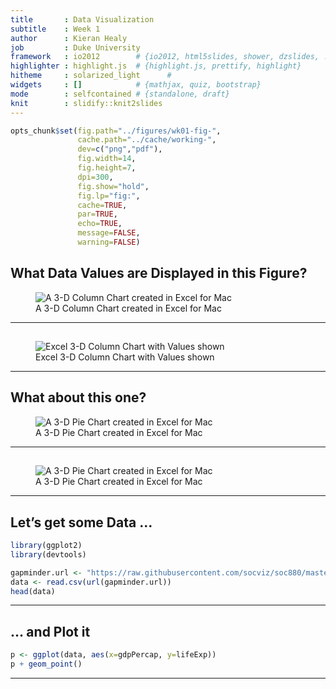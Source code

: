 ```yaml
---
title       : Data Visualization
subtitle    : Week 1
author      : Kieran Healy
job         : Duke University
framework   : io2012        # {io2012, html5slides, shower, dzslides, ...}
highlighter : highlight.js  # {highlight.js, prettify, highlight}
hitheme     : solarized_light      # 
widgets     : []            # {mathjax, quiz, bootstrap}
mode        : selfcontained # {standalone, draft}
knit        : slidify::knit2slides
---
```


```r

opts_chunk$set(fig.path="../figures/wk01-fig-",
               cache.path="../cache/working-",
               dev=c("png","pdf"),
               fig.width=14,
               fig.height=7,
               dpi=300,
               fig.show="hold",
               fig.lp="fig:",
               cache=TRUE,
               par=TRUE,
               echo=TRUE,
               message=FALSE,
               warning=FALSE)

```

## What Data Values are Displayed in this Figure?

![A 3-D Column Chart created in Excel for Mac](../assets/wk-01-excel-3d-column-chart.png)

---

## 

![Excel 3-D Column Chart with Values shown](../assets/wk-01-excel-3d-column-chart-values.png)

---



## What about this one?

![A 3-D Pie Chart created in Excel for Mac](../assets/wk-01-excel-3d-pie-chart.png)

---

## 

![A 3-D Pie Chart created in Excel for Mac](../assets/wk-01-excel-3d-pie-chart-values.png)

---



## Let's get some Data ...

```r

library(ggplot2)
library(devtools)

gapminder.url <- "https://raw.githubusercontent.com/socviz/soc880/master/data/gapminder.csv"
data <- read.csv(url(gapminder.url))
head(data)

```

---

## ... and Plot it

```r

p <- ggplot(data, aes(x=gdpPercap, y=lifeExp))
p + geom_point()

```

---
